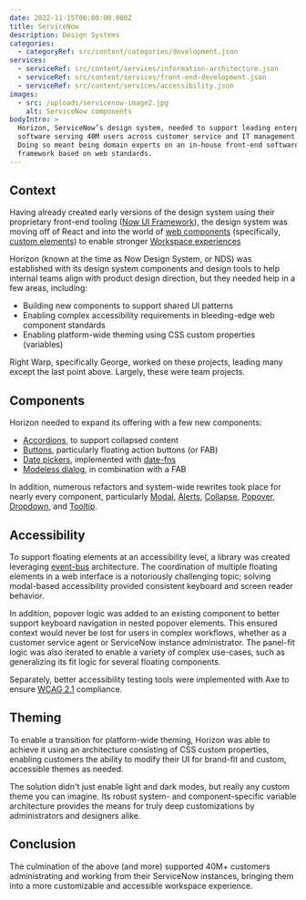 ```yaml
---
date: 2022-11-15T06:00:00.000Z
title: ServiceNow
description: Design Systems
categories:
  - categoryRef: src/content/categories/development.json
services:
  - serviceRef: src/content/services/information-architecture.json
  - serviceRef: src/content/services/front-end-development.json
  - serviceRef: src/content/services/accessibility.json
images:
  - src: /uploads/servicenow-image2.jpg
    alt: ServiceNow components
bodyIntro: >
  Horizon, ServiceNow’s design system, needed to support leading enterprise
  software serving 40M users across customer service and IT management products.
  Doing so meant being domain experts on an in-house front-end software
  framework based on web standards.
---
```


<CallToAction label="View All Components" href="https://horizon.servicenow.com/workspace/components " />

## Context

Having already created early versions of the design system using their proprietary front-end tooling ([Now UI Framework](https://developer.servicenow.com/dev.do#!/reference/next-experience/xanadu/ui-framework/getting-started/introduction)), the design system was moving off of React and into the world of [web components](https://developer.mozilla.org/en-US/docs/Web/API/Web_components) (specifically, [custom elements](https://developer.mozilla.org/en-US/docs/Web/API/Web_components/Using_custom_elements)) to enable stronger [Workspace experiences](https://horizon.servicenow.com/workspace/overview)

Horizon (known at the time as Now Design System, or NDS) was established with its design system components and design tools to help internal teams align with product design direction, but they needed help in a few areas, including:

* Building new components to support shared UI patterns
* Enabling complex accessibility requirements in bleeding-edge web component standards
* Enabling platform-wide theming using CSS custom properties (variables)

Right Warp, specifically George, worked on these projects, leading many except the last point above. Largely, these were team projects.

## Components

Horizon needed to expand its offering with a few new components:

* [Accordions](https://horizon.servicenow.com/workspace/components/now-accordion), to support collapsed content
* [Buttons](https://horizon.servicenow.com/workspace/components/now-button-circular), particularly floating action buttons (or FAB)
* [Date pickers](https://horizon.servicenow.com/workspace/components/now-date-time), implemented with [date-fns](https://date-fns.org/)
* [Modeless dialog](https://horizon.servicenow.com/workspace/components/now-modeless-dialog), in combination with a FAB

In addition, numerous refactors and system-wide rewrites took place for nearly every component, particularly [Modal](https://horizon.servicenow.com/workspace/components/now-modal), [Alerts](https://horizon.servicenow.com/workspace/components/now-alert), [Collapse](https://horizon.servicenow.com/workspace/components/now-collapse), [Popover](https://horizon.servicenow.com/workspace/components/now-popover), [Dropdown](https://horizon.servicenow.com/workspace/components/now-dropdown), and [Tooltip](https://horizon.servicenow.com/workspace/components/now-tooltip).

## Accessibility

To support floating elements at an accessibility level, a library was created leveraging [event-bus](https://css-tricks.com/lets-create-a-lightweight-native-event-bus-in-javascript/) architecture. The coordination of multiple floating elements in a web interface is a notoriously challenging topic; solving modal-based accessibility provided consistent keyboard and screen reader behavior.

In addition, popover logic was added to an existing component to better support keyboard navigation in nested popover elements. This ensured context would never be lost for users in complex workflows, whether as a customer service agent or ServiceNow instance administrator. The panel-fit logic was also iterated to enable a variety of complex use-cases, such as generalizing its fit logic for several floating components.

<CallToAction href="https://horizon.servicenow.com/workspace/components/now-popover" label="View Popover Documentation" />

Separately, better accessibility testing tools were implemented with Axe to ensure [WCAG 2.1](https://www.w3.org/WAI/standards-guidelines/wcag/) compliance.

## Theming

To enable a transition for platform-wide theming, Horizon was able to achieve it using an architecture consisting of CSS custom properties, enabling customers the ability to modify their UI for brand-fit and custom, accessible themes as needed.

<CallToAction href="https://horizon.servicenow.com/workspace/foundations/color/color-overview" label="View Theming Documentation" />

The solution didn't just enable light and dark modes, but really any custom theme you can imagine. Its robust system- and component-specific variable architecture provides the means for truly deep customizations by administrators and designers alike.

## Conclusion

The culmination of the above (and more) supported 40M+ customers administrating and working from their ServiceNow instances, bringing them into a more customizable and accessible workspace experience.
